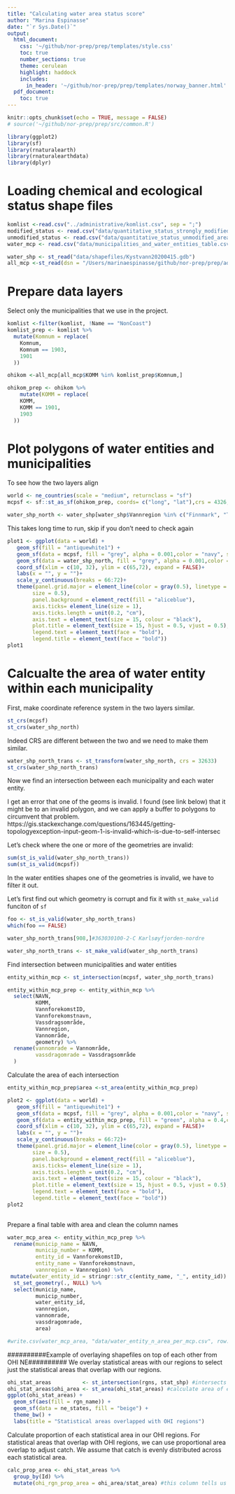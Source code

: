 ```yaml
---
title: "Calculating water area status score"
author: "Marina Espinasse"
date: "`r Sys.Date()`"
output:
  html_document:
    css: '~/github/nor-prep/prep/templates/style.css'
    toc: true
    number_sections: true
    theme: cerulean
    highlight: haddock
    includes: 
      in_header: '~/github/nor-prep/prep/templates/norway_banner.html'
  pdf_document:
    toc: true
---
```


```r
knitr::opts_chunk$set(echo = TRUE, message = FALSE)
# source('~/github/nor-prep/prep/src/common.R')
```

```r
library(ggplot2)
library(sf)
library(rnaturalearth)
library(rnaturalearthdata)
library(dplyr)
```

# Loading chemical and ecological status shape files
```r
komlist <-read.csv("../administrative/komlist.csv", sep = ";")
modified_status <- read.csv("data/quantitative_status_strongly_modified_areas.csv")
unmodified_status <- read.csv("data/quantitative_status_unmodified_areas.csv")
water_mcp <- read.csv("data/municipalities_and_water_entities_table.csv")
```


```r
water_shp <- st_read("data/shapefiles/Kystvann20200415.gdb")
all_mcp <-st_read(dsn = "/Users/marinaespinasse/github/nor-prep/prep/administrative/raw/shapefiles/NO_AdminOmrader")
```
# Prepare data layers
Select only the municipalities that we use in the project. 
```r
komlist <-filter(komlist, !Name == "NonCoast")
komlist_prep <- komlist %>% 
  mutate(Komnum = replace(
    Komnum,
    Komnum == 1903,
    1901
  ))

ohikom <-all_mcp[all_mcp$KOMM %in% komlist_prep$Komnum,] 

ohikom_prep <- ohikom %>% 
    mutate(KOMM = replace(
    KOMM,
    KOMM == 1901,
    1903
  ))

```

# Plot polygons of water entities and municipalities 
To see how the two layers align
```r
world <- ne_countries(scale = "medium", returnclass = "sf")
mcpsf <- sf::st_as_sf(ohikom_prep, coords= c("long", "lat"),crs = 4326, agr="identity")
```

```r
water_shp_north <- water_shp[water_shp$Vannregion %in% c("Finnmark", "Troms", "Nordland", "Norsk-Finsk"), ] 
```

This takes long time to run, skip if you don't need to check again
```r
plot1 <- ggplot(data = world) +
   geom_sf(fill = "antiquewhite1") +
   geom_sf(data = mcpsf, fill = "grey", alpha = 0.001,color = "navy", size = 0.5) + 
   geom_sf(data = water_shp_north, fill = "grey", alpha = 0.001,color = "darkred", size = 0.5) +
   coord_sf(xlim = c(10, 32), ylim = c(65,72), expand = FALSE)+
   labs(x = "", y = "")+
   scale_y_continuous(breaks = 66:72)+
   theme(panel.grid.major = element_line(color = gray(0.5), linetype = "dashed", 
        size = 0.5), 
        panel.background = element_rect(fill = "aliceblue"),
        axis.ticks= element_line(size = 1),
        axis.ticks.length = unit(0.2, "cm"),
        axis.text = element_text(size = 15, colour = "black"),
        plot.title = element_text(size = 15, hjust = 0.5, vjust = 0.5),
        legend.text = element_text(face = "bold"),
        legend.title = element_text(face = "bold"))
plot1
```
# Calcualte the area of water entity within each municipality
First, make coordinate reference system in the two layers similar.
```r
st_crs(mcpsf)
st_crs(water_shp_north)
```
Indeed CRS are different between the two and we need to make them similar.

```r
water_shp_north_trans <- st_transform(water_shp_north, crs = 32633)
st_crs(water_shp_north_trans)
```

Now we find an intersection between each municipality and each water entity.


I get an error that one of the geoms is invalid. I found (see link below) that it might be to an invalid polygon, and we can apply a buffer to polygons to circumvent that problem.
 https://gis.stackexchange.com/questions/163445/getting-topologyexception-input-geom-1-is-invalid-which-is-due-to-self-intersec
 
 Let's check where the one or more of the geometries are invalid:
 
```r
sum(st_is_valid(water_shp_north_trans))
sum(st_is_valid(mcpsf))

```
In the water entities shapes one of the geometries is invalid, we have to filter it out.
 
Let's first find out which geometry is corrupt and fix it with `st_make_valid` funciton of `sf`
```r
foo <- st_is_valid(water_shp_north_trans)
which(foo == FALSE)

water_shp_north_trans[908,]#363030100-2-C Karlsøyfjorden-nordre

water_shp_north_trans <- st_make_valid(water_shp_north_trans)
```

Find intersection between municipalities and water entities
```r
entity_within_mcp <- st_intersection(mcpsf, water_shp_north_trans)

entity_within_mcp_prep <- entity_within_mcp %>% 
  select(NAVN,
         KOMM,
         VannforekomstID,
         Vannforekomstnavn,
         Vassdragsområde,
         Vannregion,
         Vannområde,
         geometry) %>% 
  rename(vannomrade = Vannområde,
         vassdragomrade = Vassdragsområde
  )

```

Calculate the area of each intersection
```r
entity_within_mcp_prep$area <-st_area(entity_within_mcp_prep)

plot2 <- ggplot(data = world) +
   geom_sf(fill = "antiquewhite1") +
   geom_sf(data = mcpsf, fill = "grey", alpha = 0.001,color = "navy", size = 0.5) + 
   geom_sf(data = entity_within_mcp_prep, fill = "green", alpha = 0.4,color = "darkgreen", size = 0.1) +
   coord_sf(xlim = c(10, 32), ylim = c(65,72), expand = FALSE)+
   labs(x = "", y = "")+
   scale_y_continuous(breaks = 66:72)+
   theme(panel.grid.major = element_line(color = gray(0.5), linetype = "dashed", 
        size = 0.5), 
        panel.background = element_rect(fill = "aliceblue"),
        axis.ticks= element_line(size = 1),
        axis.ticks.length = unit(0.2, "cm"),
        axis.text = element_text(size = 15, colour = "black"),
        plot.title = element_text(size = 15, hjust = 0.5, vjust = 0.5),
        legend.text = element_text(face = "bold"),
        legend.title = element_text(face = "bold"))
plot2
  
```

Prepare a final table with area and clean the column names


```r
water_mcp_area <- entity_within_mcp_prep %>% 
  rename(municip_name = NAVN,
         municip_number = KOMM,
         entity_id = VannforekomstID,
         entity_name = Vannforekomstnavn,
         vannregion = Vannregion) %>% 
 mutate(water_entity_id = stringr::str_c(entity_name, "_", entity_id)) %>% 
  st_set_geometry(., NULL) %>% 
  select(municip_name, 
         municip_number, 
         water_entity_id, 
         vannregion,
         vannomrade,
         vassdragomrade,
         area)

#write.csv(water_mcp_area, "data/water_entity_n_area_per_mcp.csv", row.names = F)
```




##########Example of overlaying shapefiles on top of each other from OHI NE##########
We overlay statistical areas with our regions to select just the statistical areas that overlap with our regions.

```r
ohi_stat_areas          <- st_intersection(rgns, stat_shp) #intersects statistical areas with OHI regions
ohi_stat_areas$ohi_area <- st_area(ohi_stat_areas) #calculate area of each overlapped polygon
ggplot(ohi_stat_areas) +
  geom_sf(aes(fill = rgn_name)) +
  geom_sf(data = ne_states, fill = "beige") +
  theme_bw() +
  labs(title = "Statistical areas overlapped with OHI regions") 
```

Calculate proportion of each statistical area in our OHI regions. For statistical areas that overlap with OHI regions, we can use proportional area overlap to adjust catch. We assume that catch is evenly distributed across each statistical area.

```r
calc_prop_area <- ohi_stat_areas %>%
  group_by(Id) %>%
  mutate(ohi_rgn_prop_area = ohi_area/stat_area) #this column tells us how much of each OHI sub-region falls within the statistical area in our region

```
###########################################